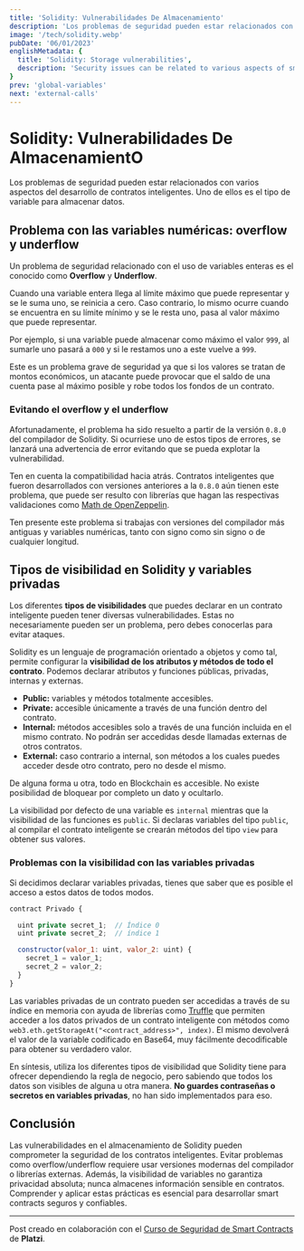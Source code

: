 ```yaml
---
title: 'Solidity: Vulnerabilidades De Almacenamiento'
description: 'Los problemas de seguridad pueden estar relacionados con varios aspectos del desarrollo de contratos inteligentes. Uno de ellos es el tipo de variable para almacenar datos.'
image: '/tech/solidity.webp'
pubDate: '06/01/2023'
englishMetadata: {
  title: 'Solidity: Storage vulnerabilities',
  description: 'Security issues can be related to various aspects of smart contract development. One of them is the type of variable to store data.'
}
prev: 'global-variables'
next: 'external-calls'
---
```


# Solidity: Vulnerabilidades De AlmacenamientO

Los problemas de seguridad pueden estar relacionados con varios aspectos del desarrollo de contratos inteligentes. Uno de ellos es el tipo de variable para almacenar datos.

## Problema con las variables numéricas: overflow y underflow

Un problema de seguridad relacionado con el uso de variables enteras es el conocido como **Overflow** y **Underflow**.

Cuando una variable entera llega al límite máximo que puede representar y se le suma uno, se reinicia a cero. Caso contrario, lo mismo ocurre cuando se encuentra en su límite mínimo y se le resta uno, pasa al valor máximo que puede representar.

Por ejemplo, si una variable puede almacenar como máximo el valor `999`, al sumarle uno pasará a `000` y si le restamos uno a este vuelve a `999`.

Este es un problema grave de seguridad ya que si los valores se tratan de montos económicos, un atacante puede provocar que el saldo de una cuenta pase al máximo posible y robe todos los fondos de un contrato.

### Evitando el overflow y el underflow

Afortunadamente, el problema ha sido resuelto a partir de la versión `0.8.0` del compilador de Solidity. Si ocurriese uno de estos tipos de errores, se lanzará una advertencia de error evitando que se pueda explotar la vulnerabilidad.

Ten en cuenta la compatibilidad hacia atrás. Contratos inteligentes que fueron desarrollados con versiones anteriores a la `0.8.0` aún tienen este problema, que puede ser resulto con librerías que hagan las respectivas validaciones como [Math de OpenZeppelin](https://docs.openzeppelin.com/contracts/2.x/api/math "Math de OpenZeppelin").

Ten presente este problema si trabajas con versiones del compilador más antiguas y variables numéricas, tanto con signo como sin signo o de cualquier longitud.

## Tipos de visibilidad en Solidity y variables privadas

Los diferentes **tipos de visibilidades** que puedes declarar en un contrato inteligente pueden tener diversas vulnerabilidades. Estas no necesariamente pueden ser un problema, pero debes conocerlas para evitar ataques.

Solidity es un lenguaje de programación orientado a objetos y como tal, permite configurar la **visibilidad de los atributos y métodos de todo el contrato**. Podemos declarar atributos y funciones públicas, privadas, internas y externas.

- **Public:** variables y métodos totalmente accesibles.
- **Private:** accesible únicamente a través de una función dentro del contrato.
- **Internal:** métodos accesibles solo a través de una función incluida en el mismo contrato. No podrán ser accedidas desde llamadas externas de otros contratos.
- **External:** caso contrario a internal, son métodos a los cuales puedes acceder desde otro contrato, pero no desde el mismo.

De alguna forma u otra, todo en Blockchain es accesible. No existe posibilidad de bloquear por completo un dato y ocultarlo.

La visibilidad por defecto de una variable es `internal` mientras que la visibilidad de las funciones es `public`. Si declaras variables del tipo `public`, al compilar el contrato inteligente se crearán métodos del tipo `view` para obtener sus valores.

### Problemas con la visibilidad con las variables privadas

Si decidimos declarar variables privadas, tienes que saber que es posible el acceso a estos datos de todos modos.

```js
contract Privado {

  uint private secret_1;  // Índice 0
  uint private secret_2;  // índice 1

  constructor(valor_1: uint, valor_2: uint) {
    secret_1 = valor_1;
    secret_2 = valor_2;
  }
}
```

Las variables privadas de un contrato pueden ser accedidas a través de su índice en memoria con ayuda de librerías como [Truffle](https://archive.trufflesuite.com/ "Truffle") que permiten acceder a los datos privados de un contrato inteligente con métodos como `web3.eth.getStorageAt("<contract_address>", index)`. El mismo devolverá el valor de la variable codificado en Base64, muy fácilmente decodificable para obtener su verdadero valor.

En síntesis, utiliza los diferentes tipos de visibilidad que Solidity tiene para ofrecer dependiendo la regla de negocio, pero sabiendo que todos los datos son visibles de alguna u otra manera. **No guardes contraseñas o secretos en variables privadas**, no han sido implementados para eso.

## Conclusión

Las vulnerabilidades en el almacenamiento de Solidity pueden comprometer la seguridad de los contratos inteligentes. Evitar problemas como overflow/underflow requiere usar versiones modernas del compilador o librerías externas. Además, la visibilidad de variables no garantiza privacidad absoluta; nunca almacenes información sensible en contratos. Comprender y aplicar estas prácticas es esencial para desarrollar smart contracts seguros y confiables.

---
Post creado en colaboración con el [Curso de Seguridad de Smart Contracts](https://platzi.com/cursos/seguridad-smart-contracts/) de **Platzi**.

